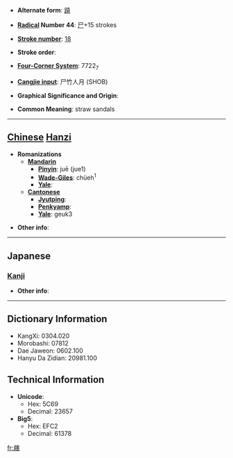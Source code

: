 * '''Alternate form''': [[蹺]]

* '''[[Wiktionary:Chinese radical index| Radical]] Number 44''': [[Wiktionary:Chinese radical index 尸|尸]]+15 strokes

* '''[[Wiktionary:Chinese total strokes index|Stroke number]]''': [[Wiktionary:Chinese total strokes index 18|18]]

* '''Stroke order''': 

* '''[[Wiktionary:Chinese four corner index|Four-Corner System]]''': 7722<sub>7</sub>

* '''[[Wiktionary:Chinese Cangjie index|Cangjie input]]''': 尸竹人月 (SHOB)

* '''Graphical Significance and Origin''': 

* '''Common Meaning''': straw sandals

----

== [[Chinese]] [[Hanzi]] ==

* '''Romanizations'''
** '''[[Mandarin]]'''
*** '''[[Pinyin]]''': juē (jue1)
*** '''[[Wade-Giles]]''': chüeh<sup>1</sup>
*** '''[[Yale]]''': 
** '''[[Cantonese]]'''
*** '''[[Jyutping]]''':
*** '''[[Penkyamp]]''': 
*** '''[[Yale]]''': geuk3

* '''Other info''': 

----

==Japanese==
===[[Kanji]]===
{{kanji|on readings=[[きゃく]] (kyaku), [[かく]] (kaku), [[きく]] (kiku), [[こく]] (koku), [[けう]] (keu)|kun readings=[[いとぐつ]] (itogutsu), [[くつしき]] (kutsushiki), [[しきわら]] (shikiwara)}}

* '''Other info''':  

----

== Dictionary Information ==

* KangXi: 0304.020
* Morobashi: 07812
* Dae Jaweon: 0602.100
* Hanyu Da Zidian: 20981.100

== Technical Information ==

* '''Unicode''':
** Hex: 5C69
** Decimal: 23657
* '''Big5''':
** Hex: EFC2
** Decimal: 61378

[[fr:屩]]